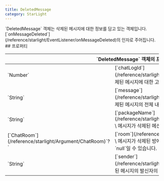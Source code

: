 ```yaml
---
title: DeletedMessage
category: StarLight
---
```


<Section>
  `DeletedMessage` 객체는 삭제된 메시지에 대한 정보를 담고 있는 객체입니다. [`onMessageDeleted`](/reference/starlight/EventListener/onMessageDeleted)의 인자로 주어집니다.
</Section>
<Section>
  ## 프로퍼티

  <Table>
    <Thead>
      <Tr>
        <Th colSpan="2">`DeletedMessage` 객체의 프로퍼티</Th>
      </Tr>
    </Thead>
    <Tbody>
      <Tr>
        <Td><span>`Number`</span></Td>
        <Td>
          [`chatLogId`](/reference/starlight/Argument/DeletedMessage/chatLogId) \
          삭제된 메시지에 대한 고유 ID입니다.
        </Td>
      </Tr>
      <Tr>
        <Td><span>`String`</span></Td>
        <Td>
          [`message`](/reference/starlight/Argument/DeletedMessage/message) \
          삭제된 메시지의 전체 내용입니다.
        </Td>
      </Tr>
      <Tr>
        <Td><span>`String`</span></Td>
        <Td>
          [`packageName`](/reference/starlight/Argument/DeletedMessage/packageName) \
          메시지가 삭제된 메신저 앱의 패키지명입니다.
        </Td>
      </Tr>
      <Tr>
        <Td><span>[`ChatRoom`](/reference/starlight/Argument/ChatRoom)`?`</span></Td>
        <Td>
          [`room`](/reference/starlight/Argument/DeletedMessage/room) \
          메시지가 삭제된 방에 대한 `ChatRoom` 객체입니다. 해당 프로퍼티는 `null`일 수 있습니다.
        </Td>
      </Tr>
      <Tr>
        <Td><span>`String`</span></Td>
        <Td>
          [`sender`](/reference/starlight/Argument/DeletedMessage/sender) \
          삭제된 메시지의 발신자의 이름입니다.
        </Td>
      </Tr>
    </Tbody>
  </Table>
</Section>